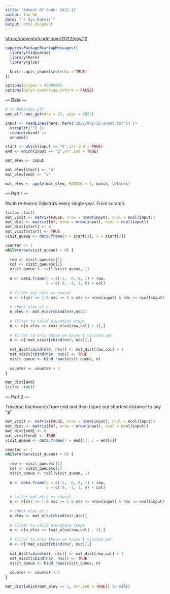 ```yaml
---
title: 'Advent Of Code: 2022-12'
author: Tan Ho
date: "`r Sys.Date()`"
output: html_document
---
```


<https://adventofcode.com/2022/day/12>

```r
suppressPackageStartupMessages({
  library(tidyverse)
  library(here)
  library(glue)
  
  knitr::opts_chunk$set(echo = TRUE)
})

options(scipen = 9999999)
options(dplyr.summarise.inform = FALSE)
```

--- Data ---

```r
# tanho63/aoc.elf
aoc.elf::aoc_get(day = 12, year = 2022)
```

```r
input <- readLines(here::here("2022/day-12-input.txt")) |> 
  strsplit("") |> 
  reduce(rbind) |> 
  unname()

start <- which(input == "S",arr.ind = TRUE)
end <- which(input == "E",arr.ind = TRUE)

mat_elev <- input

mat_elev[start] <- "a"
mat_elev[end] <- "z"

mat_elev <- apply(mat_elev, MARGIN = 2, match, letters)
```

--- Part 1 ---

Noob re-learns Dijkstra's every single year. From scratch.

```r
tictoc::tic()
mat_visit <- matrix(FALSE, nrow = nrow(input), ncol = ncol(input))
mat_dist <- matrix(Inf, nrow = nrow(input), ncol = ncol(input))
mat_dist[start] <- 0
mat_visit[start] <- TRUE
visit_queue <- data.frame(r = start[1], c = start[2])

counter <- 1
while(nrow(visit_queue) > 0) {
  
  row <- visit_queue$r[1]
  col <- visit_queue$c[1]
  visit_queue <- tail(visit_queue,-1)
  
  n <- data.frame(r = c(-1,  0, 0, 1) + row, 
                  c = c( 0, -1, 1, 0) + col)
  
  # filter out n$rc == rowcol
  n <- n[n$r >= 1 & n$c >= 1 & n$r <= nrow(input) & n$c <= ncol(input),]
  
  # check elev of n
  n_elev <- mat_elev[cbind(n$r,n$c)]
  
  # filter to valid elevation steps
  n <- n[n_elev <= (mat_elev[row,col] + 1),]
  
  # filter to only those we haven't visited yet
  n <- n[!mat_visit[cbind(n$r, n$c)],]
  
  mat_dist[cbind(n$r, n$c)] <- mat_dist[row,col] + 1
  mat_visit[cbind(n$r, n$c)] <- TRUE
  visit_queue <- bind_rows(visit_queue, n)
  
  counter <- counter + 1
}

mat_dist[end]
tictoc::toc()
```

--- Part 2 ---

Traverse backwards from end and then figure out shortest distance to any "a"

```r
mat_visit <- matrix(FALSE, nrow = nrow(input), ncol = ncol(input))
mat_dist <- matrix(Inf, nrow = nrow(input), ncol = ncol(input))
mat_dist[end] <- 0
mat_visit[end] <- TRUE
visit_queue <- data.frame(r = end[1], c = end[2])

counter <- 1
while(nrow(visit_queue) > 0) {
  
  row <- visit_queue$r[1]
  col <- visit_queue$c[1]
  visit_queue <- tail(visit_queue,-1)
  
  n <- data.frame(r = c(-1,  0, 0, 1) + row, 
                  c = c( 0, -1, 1, 0) + col)
  
  # filter out n$rc == rowcol
  n <- n[n$r >= 1 & n$c >= 1 & n$r <= nrow(input) & n$c <= ncol(input),]
  
  # check elev of n
  n_elev <- mat_elev[cbind(n$r,n$c)]
  
  # filter to valid elevation steps
  n <- n[n_elev >= (mat_elev[row,col] - 1),]
  
  # filter to only those we haven't visited yet
  n <- n[!mat_visit[cbind(n$r, n$c)],]
  
  mat_dist[cbind(n$r, n$c)] <- mat_dist[row,col] + 1
  mat_visit[cbind(n$r, n$c)] <- TRUE
  visit_queue <- bind_rows(visit_queue, n)
  
  counter <- counter + 1
}

mat_dist[which(mat_elev == 1, arr.ind = TRUE)] |> min()

```

